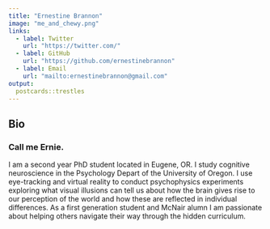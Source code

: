 ```yaml
---
title: "Ernestine Brannon"
image: "me_and_chewy.png"
links:
  - label: Twitter
    url: "https://twitter.com/"
  - label: GitHub
    url: "https://github.com/ernestinebrannon"
  - label: Email
    url: "mailto:ernestinebrannon@gmail.com"
output:
  postcards::trestles
---
```


## Bio 

### Call me Ernie.

I am a second year PhD student located in Eugene, OR. I study cognitive neuroscience in the Psychology Depart of the University of Oregon. I use eye-tracking and virtual reality to conduct psychophysics experiments exploring what visual illusions can tell us about how the brain gives rise to our perception of the world and how these are reflected in individual differences. As a first generation student and McNair alumn I am passionate about helping others navigate their way through the hidden curriculum.
